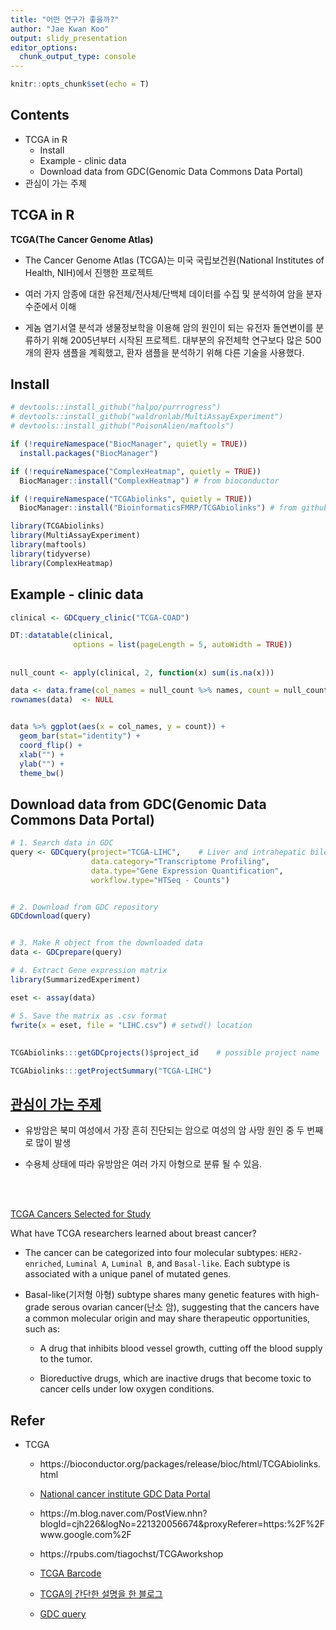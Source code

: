 ```yaml
---
title: "어떤 연구가 좋을까?"
author: "Jae Kwan Koo"
output: slidy_presentation
editor_options: 
  chunk_output_type: console
---
```


```r
knitr::opts_chunk$set(echo = T)
```

## Contents

- TCGA in R
    - Install
    - Example - clinic data
    - Download data from GDC(Genomic Data Commons Data Portal)  

- 관심이 가는 주제  


## TCGA in R  

**TCGA(The Cancer Genome Atlas)**  

* The Cancer Genome Atlas (TCGA)는 미국 국립보건원(National Institutes of Health, NIH)에서 진행한 프로젝트  

* 여러 가지 암종에 대한 유전체/전사체/단백체 데이터를 수집 및 분석하여 암을 분자 수준에서 이해  

* 게놈 염기서열 분석과 생물정보학을 이용해 암의 원인이 되는 유전자 돌연변이를 분류하기 위해 2005년부터 시작된 프로젝트. 대부분의 유전체학 연구보다 많은 500개의 환자 샘플을 계획했고, 환자 샘플을 분석하기 위해 다른 기술을 사용했다.  

## Install  

```r
# devtools::install_github("halpo/purrrogress")
# devtools::install_github("waldronlab/MultiAssayExperiment")
# devtools::install_github("PoisonAlien/maftools")

if (!requireNamespace("BiocManager", quietly = TRUE))
  install.packages("BiocManager")

if (!requireNamespace("ComplexHeatmap", quietly = TRUE))
  BiocManager::install("ComplexHeatmap") # from bioconductor

if (!requireNamespace("TCGAbiolinks", quietly = TRUE))
  BiocManager::install("BioinformaticsFMRP/TCGAbiolinks") # from github

library(TCGAbiolinks)
library(MultiAssayExperiment)
library(maftools)
library(tidyverse)
library(ComplexHeatmap)
```  


## Example - clinic data  

```r
clinical <- GDCquery_clinic("TCGA-COAD")

DT::datatable(clinical, 
              options = list(pageLength = 5, autoWidth = TRUE))
```  

## 

```r
null_count <- apply(clinical, 2, function(x) sum(is.na(x)))

data <- data.frame(col_names = null_count %>% names, count = null_count)
rownames(data)  <- NULL


data %>% ggplot(aes(x = col_names, y = count)) + 
  geom_bar(stat="identity") + 
  coord_flip() + 
  xlab("") + 
  ylab("") + 
  theme_bw()
```  

## Download data from GDC(Genomic Data Commons Data Portal)  

```r
# 1. Search data in GDC
query <- GDCquery(project="TCGA-LIHC",    # Liver and intrahepatic bile ducts(간, 간내 담관)
                  data.category="Transcriptome Profiling",
                  data.type="Gene Expression Quantification",
                  workflow.type="HTSeq - Counts")


# 2. Download from GDC repository
GDCdownload(query)


# 3. Make R object from the downloaded data
data <- GDCprepare(query)

# 4. Extract Gene expression matrix
library(SummarizedExperiment)

eset <- assay(data)

# 5. Save the matrix as .csv format
fwrite(x = eset, file = "LIHC.csv") # setwd() location
```  

##

```r
TCGAbiolinks:::getGDCprojects()$project_id    # possible project name

TCGAbiolinks:::getProjectSummary("TCGA-LIHC")
```  


## [관심이 가는 주제](https://ko.ovalengineering.com/quantitative-mri-radiomics-prediction-molecular-classifications-breast-cancer-subtypes-tcgatcia-data-870194#menu-8)  

* 유방암은 북미 여성에서 가장 흔히 진단되는 암으로 여성의 암 사망 원인 중 두 번째로 많이 발생  

* 수용체 상태에 따라 유방암은 여러 가지 아형으로 분류 될 수 있음.  

<br>
<br>


[TCGA Cancers Selected for Study](https://www.cancer.gov/about-nci/organization/ccg/research/structural-genomics/tcga/studied-cancers)  

What have TCGA researchers learned about breast cancer?  

* The cancer can be categorized into four molecular subtypes: `HER2-enriched`, `Luminal A`, `Luminal B`, and `Basal-like`.
Each subtype is associated with a unique panel of mutated genes.  

* Basal-like(기저형 아형) subtype shares many genetic features with high-grade serous ovarian cancer(난소 암), suggesting that the cancers have a common molecular origin and may share therapeutic opportunities, such as:  
    * A drug that inhibits blood vessel growth, cutting off the blood supply to the tumor.  

    * Bioreductive drugs, which are inactive drugs that become toxic to cancer cells under low oxygen conditions.



## Refer  

* TCGA  

    * https://bioconductor.org/packages/release/bioc/html/TCGAbiolinks.html  
    
    * [National cancer institute GDC Data Portal](https://portal.gdc.cancer.gov/projects)  

    * https://m.blog.naver.com/PostView.nhn?blogId=cjh226&logNo=221320056674&proxyReferer=https:%2F%2Fwww.google.com%2F  

    * https://rpubs.com/tiagochst/TCGAworkshop  
    
    * [TCGA Barcode](http://blog.naver.com/PostView.nhn?blogId=cjh226&logNo=220992617831&categoryNo=18&parentCategoryNo=0&viewDate=&currentPage=1&postListTopCurrentPage=1&from=postView)  
    
    * [TCGA의 간단한 설명을 한 블로그](https://medium.com/biosupermarket/%EB%8D%B0%EC%9D%B4%ED%84%B0-%EB%82%98%EB%93%A4%EC%9D%B4-tcga-target-gtex-1-tcga-target-gtex-32b3a78de709)  
    
    * [GDC query](https://rdrr.io/bioc/TCGAbiolinks/man/GDCquery.html)  
    












